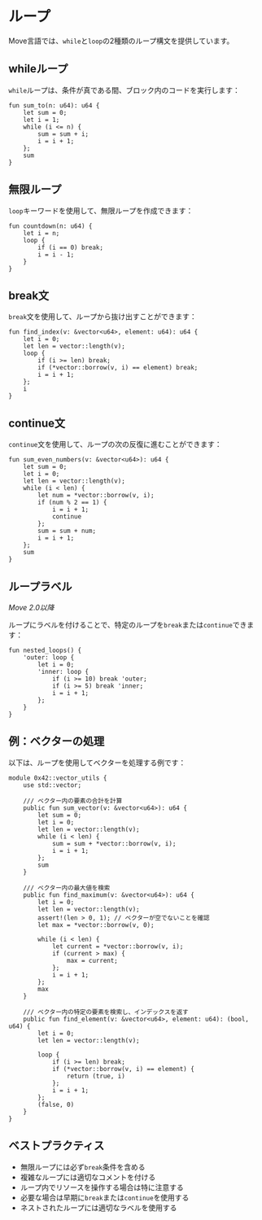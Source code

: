 # ループ

Move言語では、`while`と`loop`の2種類のループ構文を提供しています。

## whileループ

`while`ループは、条件が真である間、ブロック内のコードを実行します：

```move
fun sum_to(n: u64): u64 {
    let sum = 0;
    let i = 1;
    while (i <= n) {
        sum = sum + i;
        i = i + 1;
    };
    sum
}
```

## 無限ループ

`loop`キーワードを使用して、無限ループを作成できます：

```move
fun countdown(n: u64) {
    let i = n;
    loop {
        if (i == 0) break;
        i = i - 1;
    }
}
```

## break文

`break`文を使用して、ループから抜け出すことができます：

```move
fun find_index(v: &vector<u64>, element: u64): u64 {
    let i = 0;
    let len = vector::length(v);
    loop {
        if (i >= len) break;
        if (*vector::borrow(v, i) == element) break;
        i = i + 1;
    };
    i
}
```

## continue文

`continue`文を使用して、ループの次の反復に進むことができます：

```move
fun sum_even_numbers(v: &vector<u64>): u64 {
    let sum = 0;
    let i = 0;
    let len = vector::length(v);
    while (i < len) {
        let num = *vector::borrow(v, i);
        if (num % 2 == 1) {
            i = i + 1;
            continue
        };
        sum = sum + num;
        i = i + 1;
    };
    sum
}
```

## ループラベル

_Move 2.0以降_

ループにラベルを付けることで、特定のループを`break`または`continue`できます：

```move
fun nested_loops() {
    'outer: loop {
        let i = 0;
        'inner: loop {
            if (i >= 10) break 'outer;
            if (i >= 5) break 'inner;
            i = i + 1;
        };
    }
}
```

## 例：ベクターの処理

以下は、ループを使用してベクターを処理する例です：

```move
module 0x42::vector_utils {
    use std::vector;

    /// ベクター内の要素の合計を計算
    public fun sum_vector(v: &vector<u64>): u64 {
        let sum = 0;
        let i = 0;
        let len = vector::length(v);
        while (i < len) {
            sum = sum + *vector::borrow(v, i);
            i = i + 1;
        };
        sum
    }

    /// ベクター内の最大値を検索
    public fun find_maximum(v: &vector<u64>): u64 {
        let i = 0;
        let len = vector::length(v);
        assert!(len > 0, 1); // ベクターが空でないことを確認
        let max = *vector::borrow(v, 0);
        
        while (i < len) {
            let current = *vector::borrow(v, i);
            if (current > max) {
                max = current;
            };
            i = i + 1;
        };
        max
    }

    /// ベクター内の特定の要素を検索し、インデックスを返す
    public fun find_element(v: &vector<u64>, element: u64): (bool, u64) {
        let i = 0;
        let len = vector::length(v);
        
        loop {
            if (i >= len) break;
            if (*vector::borrow(v, i) == element) {
                return (true, i)
            };
            i = i + 1;
        };
        (false, 0)
    }
}
```

## ベストプラクティス

- 無限ループには必ず`break`条件を含める
- 複雑なループには適切なコメントを付ける
- ループ内でリソースを操作する場合は特に注意する
- 必要な場合は早期に`break`または`continue`を使用する
- ネストされたループには適切なラベルを使用する

